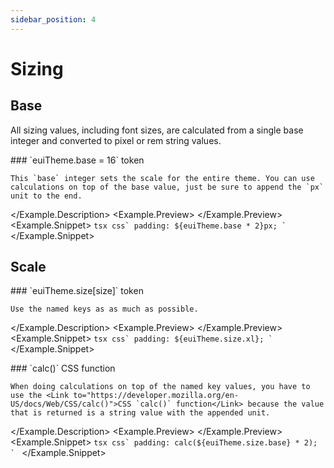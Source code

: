 ```yaml
---
sidebar_position: 4
---
```


# Sizing



## Base

All sizing values, including font sizes, are calculated from a single base integer and converted to pixel or rem string values.

<Example>
  <Example.Description>
    ### `euiTheme.base = 16` <Badge color="hollow">token</Badge>

    This `base` integer sets the scale for the entire theme. You can use calculations on top of the base value, just be sure to append the `px` unit to the end.
  </Example.Description>
  <Example.Preview>
    <BasePreview />
  </Example.Preview>
  <Example.Snippet>
    ```tsx
    css`
      padding: ${euiTheme.base * 2}px;
    `
    ```
  </Example.Snippet>
</Example>

## Scale

<Example>
  <Example.Description>
    ### `euiTheme.size[size]` token

    Use the named keys as as much as possible.
  </Example.Description>
  <Example.Preview>
    <SizePreview />
  </Example.Preview>
  <Example.Snippet>
    ```tsx
    css`
      padding: ${euiTheme.size.xl};
    `
    ```
  </Example.Snippet>
</Example>

<Example>
  <Example.Description>
    ### `calc()` <Badge color="accent">CSS function</Badge>

    When doing calculations on top of the named key values, you have to use the <Link to="https://developer.mozilla.org/en-US/docs/Web/CSS/calc()">CSS `calc()` function</Link> because the value that is returned is a string value with the appended unit.
  </Example.Description>
  <Example.Preview>
    <CalcPreview />
  </Example.Preview>
  <Example.Snippet>
    ```tsx
    css`
      padding: calc(${euiTheme.size.base} * 2);
    `
    ```
  </Example.Snippet>
</Example>

<EuiSpacer />
<SizesTable />
